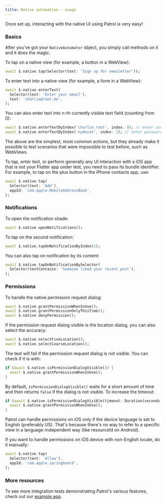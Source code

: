 ```yaml
---
title: Native automation - usage
---
```


Once set up, interacting with the native UI using Patrol is very easy!

### Basics

After you've got your `NativeAutomator` object, you simply call methods on it
and it does the magic.

To tap on a native view (for example, a button in a WebView):

```dart
await $.native.tap(Selector(text: 'Sign up for newsletter'));
```

To enter text into a native view (for example, a form in a WebView):

```dart
await $.native.enterText(
  Selector(text: 'Enter your email'),
  text: 'charlie@root.me',
);
```

You can also enter text into n-th currently visible text field (counting from
0):

```dart
await $.native.enterTextByIndex('charlie_root', index: 0); // enter username
await $.native.enterTextByIndex('ny4ncat', index: 1); // enter password
```

The above are the simplest, most common actions, but they already make it
possible to test scenarios that were impossible to test before, such as
WebViews.

<Warning>
  To tap, enter text, or perform generally any UI interaction with a iOS app
  that is not your Flutter app under test, you need to pass its bundle
  identifier. For example, to tap on the plus button in the iPhone contacts app,
  use:

```dart
await $.native.tap(
  Selector(text: 'Add'),
  appId: 'com.apple.MobileAddressBook',
);
```

</Warning>

### Notifications

To open the notification shade:

```dart
await $.native.openNotifications();
```

To tap on the second notification:

```dart
await $.native.tapOnNotificationByIndex(1);
```

You can also tap on notification by its content:

```dart
await $.native.tapOnNotificationBySelector(
  Selector(textContains: 'Someone liked your recent post'),
);
```

<YouTube id="G0i6HEk0HQg" />

### Permissions

To handle the native permission request dialog:

```dart
await $.native.grantPermissionWhenInUse();
await $.native.grantPermissionOnlyThisTime();
await $.native.denyPermission();
```

<YouTube id="yC3sqpY5P_A" />

If the permission request dialog visible is the location dialog, you can also
select the accuracy:

```dart
await $.native.selectFineLocation();
await $.native.selectCoarseLocation();
```

<YouTube id="Wl2DyOy5e2U" />

The test will fail if the permission request dialog is not visible. You can
check if it is with:

```dart
if (await $.native.isPermissionDialogVisible()) {
  await $.native.grantPermissionWhenInUse();
}
```

By default, `isPermissionDialogVisible()` waits for a short amount of time and
then returns `false` if the dialog is not visible. To increase the timeout:

```dart
if (await $.native.isPermissionDialogVisible(timeout: Duration(seconds: 5))) {
  await $.native.grantPermissionWhenInUse();
}
```

<Warning>
  Patrol can handle permissions on iOS only if the device language is set to
  English (preferably US). That's because there's no way to refer to a specific
  view in a language-independent way (like resourceId on Android).

If you want to handle permissions on iOS device with non-English locale, do it
manually:

```dart
await $.native.tap(
  Selector(text: 'Allow'),
  appId: 'com.apple.springboard',
);
```

</Warning>

### More resources

To see more integration tests demonstrating Patrol's various features, check out
our [example app][example_app].

[example_app]: https://github.com/leancodepl/patrol/tree/master/packages/patrol/example